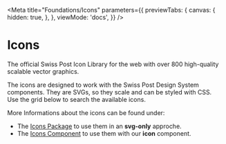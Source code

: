 
<Meta
  title="Foundations/Icons"
  parameters={{
    previewTabs: {
      canvas: {
        hidden: true,
      },
    },
    viewMode: 'docs',
  }}
/>

# Icons

<p className="lead">
  The official Swiss Post Icon Library for the web with over 800 high-quality scalable vector
  graphics.
</p>

The icons are designed to work with the Swiss Post Design System components. They are SVGs, so they scale and can be styled with CSS.<br/>
Use the grid below to search the available icons.

More Informations about the icons can be found under:

- The [Icons Package](/?path=/docs/get-started-icons--page) to use them in an **svg-only** approche.
- The [Icons Component](/?path=/docs/components-icon--default) to use them with our **icon** component.

<Search />
